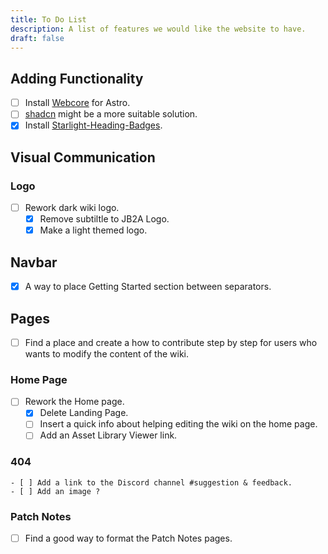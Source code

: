 ```yaml
---
title: To Do List
description: A list of features we would like the website to have.
draft: false
---
```


## Adding Functionality

- [ ] Install [Webcore](https://webcoreui.dev/docs/astro) for Astro.
- [ ] <Badge text="Failed" variant="danger" />[shadcn](https://ui.shadcn.com/docs/components/table) might be a more suitable solution.
- [X] Install [Starlight-Heading-Badges](https://github.com/HiDeoo/starlight-heading-badges). 

## Visual Communication

### Logo

- [ ] Rework dark wiki logo.
    - [x] Remove subtiltle to JB2A Logo.
    - [x] Make a light themed logo.

## Navbar

- [x] A way to place Getting Started section between separators.

## Pages

- [ ] Find a place and create a how to contribute step by step for users who wants to modify the content of the wiki.

### Home Page

- [ ] Rework the Home page.
    - [x] Delete Landing Page.
    - [ ] Insert a quick info about helping editing the wiki on the home page.
    - [ ] Add an Asset Library Viewer link.

### 404

    - [ ] Add a link to the Discord channel #suggestion & feedback.
    - [ ] Add an image ?


### Patch Notes

- [ ] Find a good way to format the Patch Notes pages.





